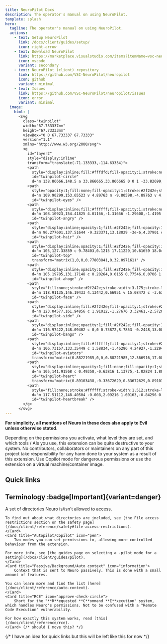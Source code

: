 ```yaml
---
title: NeuroPilot Docs
description: The operator's manual on using NeuroPilot.
template: splash
hero:
  tagline: The operator's manual on using NeuroPilot.
  actions:
    - text: Setup NeuroPilot
      link: /docs/client/guides/setup/
      icon: right-arrow
    - text: Download NeuroPilot
      link: https://marketplace.visualstudio.com/items?itemName=vsc-neuropilot.neuropilot-base
      icon: vscode
      variant: secondary
    - text: NeuroPilot (client) repository
      link: https://github.com/VSC-NeuroPilot/neuropilot
      icon: github
      variant: minimal
    - text: Issues
      link: https://github.com/VSC-NeuroPilot/neuropilot/issues
      icon: error
      variant: minimal
  image:
    html: |
      <svg
        class="twinpilot"
        width="67.733337mm"
        height="67.73333mm"
        viewBox="0 0 67.733337 67.73333"
        version="1.1"
        xmlns="http://www.w3.org/2000/svg">
        <g
          id="layer2"
          style="display:inline"
          transform="translate(-71.133333,-114.63334)">
          <path
            style="display:inline;fill:#fffdfd;fill-opacity:1;stroke:none;stroke-width:3.175;stroke-linecap:round;stroke-linejoin:round"
            id="twinpilot-circle"
            d="m 138.86666,148.5 a 33.866665,33.866665 0 0 1 -33.82699,33.86664 33.866665,33.866665 0 0 1 -33.906242,-33.7873 33.866665,33.866665 0 0 1 33.747562,-33.9458 33.866665,33.866665 0 0 1 33.9853,33.70778" />
          <path
            style="opacity:1;fill:none;fill-opacity:1;stroke:#2f242e;stroke-width:3.175;stroke-linecap:round;stroke-linejoin:round;stroke-opacity:1"
            d="m 109.90299,153.65523 v 4.89763 m -9.80598,-4.89763 v 4.89763"
            id="twinpilot-eyes" />
          <path
            style="display:inline;fill:#ffffff;fill-opacity:1;stroke:none;stroke-width:1.512;stroke-linecap:round;stroke-linejoin:round;stroke-dasharray:none;stroke-opacity:1"
            d="m 108.10923,154.41825 4.01166,-1.31666 -1.29608,-1.4195 -1.89268,0.12343 -0.71152,0.74973 z m -6.21846,0 -4.011657,-1.31666 1.29608,-1.4195 1.892677,0.12343 0.71152,0.74973 z"
            id="twinpilot-angry" />
          <path
            style="display:inline;opacity:1;fill:#2f242e;fill-opacity:1;stroke:#2f242e;stroke-width:3.175;stroke-linecap:round;stroke-linejoin:round;stroke-dasharray:none;stroke-opacity:1"
            d="m 96.277601,137.51644 -9.323371,13.18029 -3e-6,4.37901 c 3.601474,-2.76693 10.544474,-5.39449 13.967963,-14.43769 -0.55137,6.65862 2.30346,12.53023 5.51204,15.46599 -1.43423,-5.30019 -0.22222,-11.65793 0.59548,-15.96629 1.95629,10.38002 9.82235,13.05674 16.01606,14.26845 l 3e-5,-4.29505 -12.72396,-12.86799"
            id="twinpilot-hair" />
          <path
            style="display:inline;opacity:1;fill:#2f242e;fill-opacity:1;stroke:none;stroke-width:0.275;stroke-linecap:round;stroke-linejoin:round;stroke-dasharray:none;stroke-opacity:1"
            d="m 105,127.33859 c 9.78403,0.1215 17.11229,10.61659 18.0458,20.16914 -2.61814,-1.61955 -6.28555,-5.20255 -8.50367,-5.42306 -2.21812,-0.22051 -4.31743,-1.92791 -5.64477,-1.38533 C 107.57002,141.24192 105,139.86031 105,139.86031 m 0,-12.52172 c -9.784027,0.1215 -17.112287,10.61659 -18.045797,20.16914 2.61814,-1.61955 6.28555,-5.20255 8.50367,-5.42306 2.21812,-0.22051 4.31743,-1.92791 5.644767,-1.38533 1.32734,0.54258 3.89736,-0.83903 3.89736,-0.83903"
            id="twinpilot-top"
            transform="matrix(1,0,0,0.77803841,0,32.097161)" />
          <path
            style="display:inline;opacity:1;fill:#2f242e;fill-opacity:1;fill-rule:nonzero;stroke:none;stroke-width:3.175;stroke-linecap:round;stroke-linejoin:round;stroke-dasharray:none;stroke-opacity:1;transform-origin: 105.00001px 148.5px;"
            d="m 105.19785,131.17148 c 0.20264,0.0165 0.77546,0.0706 1.34842,0.056 0.32412,-0.008 0.6271,-0.0368 0.9022,-0.0891 0.19495,-0.037 0.38515,-0.0767 0.56357,-0.12679 0.24279,-0.0682 0.50271,-0.16613 0.75344,-0.33588 0.19421,-0.13149 0.40818,-0.32355 0.58965,-0.60172 0.0118,-0.018 0.0234,-0.0365 0.0349,-0.0554 0.14991,-0.24556 0.27492,-0.55841 0.32961,-0.93362 0.0471,-0.32288 0.0392,-0.67174 -0.0322,-1.04317 -0.10021,-0.49518 -0.31915,-0.9512 -0.61969,-1.35336 -0.29855,-0.39949 -0.66123,-0.72487 -1.03026,-0.98724 -0.31519,-0.22408 -0.63258,-0.40064 -0.91878,-0.54119 -0.59667,-0.29301 -1.18552,-0.45786 -1.71503,-0.55285 -0.33778,-0.0613 -0.71236,-0.10087 -1.11637,-0.1125 -0.51399,-0.0148 -1.11593,0.023 -1.73571,0.15128 -0.46134,0.0955 -0.87117,0.22865 -1.21582,0.38445 -0.48015,0.21706 -0.74861,0.43891 -0.88866,0.57406 0.18172,-0.0734 0.49883,-0.17553 0.98515,-0.22871 0.34909,-0.0382 0.74578,-0.0465 1.17157,-0.016 0.57626,0.0413 1.09285,0.14514 1.51958,0.267 0.33392,0.0954 0.62254,0.20924 0.86855,0.32659 0.3948,0.18675 0.82836,0.43983 1.21626,0.73328 0.19032,0.14398 0.3801,0.31492 0.54876,0.50658 0.19967,0.2269 0.34778,0.4577 0.44303,0.6803 0.094,0.21962 0.12536,0.40409 0.13346,0.55908 0.0146,0.14508 0.005,0.24525 -0.004,0.30823 -0.0106,0.0778 -0.0206,0.12543 -0.0289,0.18077 -6.4e-4,0.004 -0.001,0.009 -0.002,0.0129 -0.0103,0.0702 -0.0218,0.14329 -0.0478,0.23759 -0.0319,0.11555 -0.0835,0.25354 -0.16564,0.39521 -0.0601,0.10367 -0.1391,0.21388 -0.24603,0.32508 -0.15329,0.15941 -0.33714,0.32487 -0.57623,0.51267 -0.329,0.25843 -0.98911,0.71304 -1.0654,0.76641 z"
            id="twinpilot-ahoge" />
          <path
            style="fill:none;stroke:#2f242e;stroke-width:3.175;stroke-linecap:round;stroke-linejoin:round"
            d="m 118.91135,146.19433 4.13442,0.66951 v 15.08472 c -3.63014,2.10202 -10.16946,5.00769 -18.04577,5.00769 m -13.911347,-20.76192 -4.13442,0.66951 v 15.08472 c 3.63014,2.10202 10.16946,5.00769 18.045767,5.00769"
            id="twinpilot-face" />
          <path
            style="display:inline;fill:#2f242e;fill-opacity:1;stroke:#2f242e;stroke-width:3.175;stroke-linecap:round;stroke-linejoin:round;stroke-opacity:1"
            d="m 123.04577,161.94856 c 1.91012,-1.27676 3.32461,-2.57205 4.98897,-4.25735 l -0.0178,-5.89772 c -0.95114,-2.49031 -2.76885,-3.94072 -4.97114,-4.92965 m -36.091567,15.08472 c -1.91012,-1.27676 -3.32461,-2.57205 -4.98897,-4.25735 l 0.0178,-5.89772 c 0.95114,-2.49031 2.76885,-3.94072 4.97114,-4.92965"
            id="twinpilot-side" />
          <path
            style="display:inline;opacity:1;fill:#2f242e;fill-opacity:1;stroke:#2f242e;stroke-width:3.175;stroke-linecap:round;stroke-linejoin:round;stroke-dasharray:none;stroke-opacity:1"
            d="m 116.97422,148.09402 c 0,0 0.73872,8.7853 -0.2448,13.00963 -0.97317,4.17992 -3.50721,8.17819 -3.50721,8.17819 2.10107,-0.80154 4.8598,-2.19331 6.63347,-4.9125 3.35567,-5.14454 1.31196,-15.72356 1.31196,-15.72356 m -28.141857,-0.55176 c 0,0 -0.73872,8.7853 0.2448,13.00963 0.97317,4.17992 3.50721,8.17819 3.50721,8.17819 -2.10107,-0.80154 -4.8598,-2.19331 -6.63347,-4.9125 -3.35567,-5.14454 -1.31196,-15.72356 -1.31196,-15.72356"
            id="twinpilot-bangs" />
          <path
            style="display:inline;fill:#ffffff;fill-opacity:1;stroke:#2f242e;stroke-width:3.175;stroke-linecap:round;stroke-linejoin:round;stroke-opacity:1"
            d="m 106.73157,133.35449 c 1.58834,-1.46296 4.24927,-1.22949 6.39809,-1.01587 2.28742,0.2274 4.87881,0.73697 6.46456,2.40111 1.40367,1.47307 1.77579,3.7846 1.84701,5.8181 0.0687,1.96244 -0.0954,4.24516 -1.38526,5.72575 -1.32552,1.5215 -3.61762,2.12364 -5.6334,2.21641 -2.31371,0.10648 -4.37538,0.20948 -6.67234,-1.93935 -1.56037,-1.45975 -2.36994,-3.73876 -2.58861,-5.86428 -0.25611,-2.48948 -0.50007,-5.43525 1.56995,-7.34187 z m -3.46314,0 c -1.58834,-1.46296 -4.24927,-1.22949 -6.39809,-1.01587 -2.28742,0.2274 -4.87881,0.73697 -6.46456,2.40111 -1.40367,1.47307 -1.77579,3.7846 -1.84701,5.8181 -0.0687,1.96244 0.0954,4.24516 1.38526,5.72575 1.32552,1.5215 3.61762,2.12364 5.6334,2.21641 2.31371,0.10648 4.37538,0.20948 6.67234,-1.93935 1.56037,-1.45975 2.36994,-3.73876 2.58861,-5.86428 0.25611,-2.48948 0.50007,-5.43525 -1.56995,-7.34187 z"
            id="twinpilot-aviators"
            transform="matrix(0.88221985,0,0,0.88221985,12.366916,17.088643)" />
          <path
            style="display:inline;opacity:1;fill:none;fill-opacity:1;stroke:#ffffff;stroke-width:1.58734;stroke-linecap:round;stroke-linejoin:round;stroke-dasharray:none;stroke-opacity:1"
            d="m 105,141.91568 c 0.49358,-0.63816 1.13775,-1.02824 1.88782,-1.02824 0.75006,0 1.75875,0.56728 1.85405,1.63912 0.18064,2.03176 -3.74186,4.66045 -3.74186,4.66045 m 1e-5,-5.27133 c -0.49358,-0.63816 -1.13775,-1.02824 -1.88782,-1.02824 -0.75006,0 -1.75875,0.56728 -1.85405,1.63912 -0.18064,2.03176 3.74186,4.66045 3.74186,4.66045"
            id="twinpilot-heart"
            transform="matrix(0.89103438,-0.33672629,0.33672629,0.89103438,-23.834233,57.309548)" />
          <path
            style="fill:none;stroke:#ffffff;stroke-width:1.512;stroke-linecap:round;stroke-linejoin:round;stroke-opacity:1"
            d="m 117.51112,148.40504 -0.008,2.09216 1.60163,-0.84296 0.18088,3.44773"
            id="twinpilot-heartbreak" />
        </g>
      </svg>
---
```



**For simplicity, all mentions of Neuro in these docs also apply to Evil unless otherwise stated.**

<Aside type="danger" title="Disclaimer">

Depending on the permissions you activate, what level they are set, and which tools / AIs you use, this extension can be quite destructive to your system.
No contributors, collaborators or maintainers on any part of this project take responsibility for any harm done to your system as a result of this extension.
Use Copilot mode for dangerous permissions or use the extension on a virtual machine/container image.

</Aside>

## Quick links

<CardGrid>
  <LinkCard title="Discord thread" href="https://discord.com/channels/574720535888396288/1350968830230396938" description={`The thread on Neuro-sama Headquarters Discord where most things are discussed.`} />
  <LinkCard title="Docs directory" href={BASE_GITHUB_ORG + "/docs"} description="Source repository for the documentation pages." />
  <LinkCard title="Open extension listing in VS Code" href={MARKETPLACE_URL('direct')} />
  <LinkCard title="Neuro Game API official repo" href="https://github.com/VedalAI/neuro-game-sdk" />
</CardGrid>

## Terminology :badge[Important]{variant=danger}

<CardGrid>
	<Card title="Neuro-safe/Neuro-unsafe" icon="document">
		A set of directories Neuro is/isn't allowed to access.

    To find out about what directories are included, see [the File access restrictions section on the safety page](/docs/client/reference/safety#file-access-restrictions).
	</Card>
	<Card title="Autopilot/Copilot" icon="pen">
		Two modes you can set permissions to, allowing more controlled behaviour from the extension.

    For more info, see [the guides page on selecting a -pilot mode for a setting](/docs/client/guides/pilot).
	</Card>
	<Card title="Passive/Background/Auto context" icon="information">
		Context that is sent to Neuro passively. This is done with a small amount of features.

    You can learn more and find the list [here](/docs/client/reference/auto-context).
	</Card>
	<Card title="RCE" icon="approve-check-circle">
		Short for the "**R**equested **C**ommand **E**xecution" system, which handles Neuro's permissions. Not to be confused with a "Remote Code Execution" vulnerability.

    For how exactly this system works, read [this](/docs/client/reference/rce).
	</Card> {/* should I move this? */}
</CardGrid>

{/* I have an idea for quick links but this will be left like this for now */}
